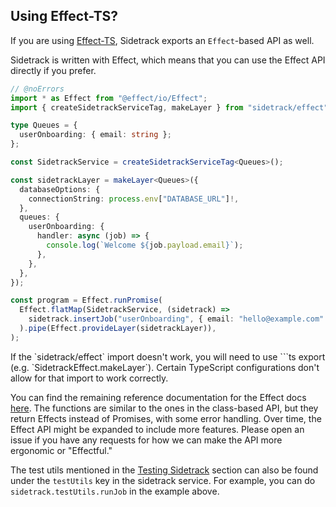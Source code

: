 
## Using Effect-TS?

If you are using [Effect-TS](https://effect.website), Sidetrack exports an `Effect`-based API as well.

Sidetrack is written with Effect, which means that you can use the Effect API directly if you prefer.

```ts twoslash
// @noErrors
import * as Effect from "@effect/io/Effect";
import { createSidetrackServiceTag, makeLayer } from "sidetrack/effect";

type Queues = {
  userOnboarding: { email: string };
};

const SidetrackService = createSidetrackServiceTag<Queues>();

const sidetrackLayer = makeLayer<Queues>({
  databaseOptions: {
    connectionString: process.env["DATABASE_URL"]!,
  },
  queues: {
    userOnboarding: {
      handler: async (job) => {
        console.log(`Welcome ${job.payload.email}`);
      },
    },
  },
});

const program = Effect.runPromise(
  Effect.flatMap(SidetrackService, (sidetrack) =>
    sidetrack.insertJob("userOnboarding", { email: "hello@example.com" }),
  ).pipe(Effect.provideLayer(sidetrackLayer)),
);
```

<Callout type="warning" emoji="⚠️">
  If the `sidetrack/effect` import doesn't work, you will need to use ```ts
  export (e.g. `SidetrackEffect.makeLayer`). Certain TypeScript configurations
  don't allow for that import to work correctly.
</Callout>

You can find the remaining reference documentation for the Effect docs [here](https://sidetracklabs.github.io/sidetrack/modules/sidetrack.effect.html). The functions are similar to the ones in the class-based API, but they return Effects instead of Promises, with some error handling. Over time, the Effect API might be expanded to include more features. Please open an issue if you have any requests for how we can make the API more ergonomic or "Effectful."

The test utils mentioned in the [Testing Sidetrack](/guides/testing-sidetrack) section can also be found under the `testUtils` key in the sidetrack service. For example, you can do `sidetrack.testUtils.runJob` in the example above.
